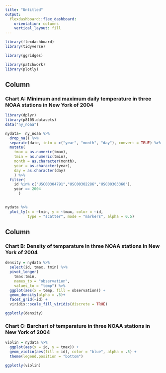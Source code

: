 ```yaml
---
title: "Untitled"
output: 
  flexdashboard::flex_dashboard:
    orientation: columns
    vertical_layout: fill
---
```


```r
library(flexdashboard)
library(tidyverse)

library(ggridges)

library(patchwork)
library(plotly)
```

Column {data-width=650}
-----------------------------------------------------------------------

### Chart A: Minimum and maximum daily temperature in three NOAA stations in New York of 2004

```r
library(dplyr)
library(p8105.datasets)
data("ny_noaa")

nydata=  ny_noaa %>% 
  drop_na() %>% 
  separate(date, into = c("year", "month", "day"), convert = TRUE) %>% 
  mutate(
    tmax = as.numeric(tmax),
    tmin = as.numeric(tmin),
    month = as.character(month),
    year = as.character(year),
    day = as.character(day)
    ) %>% 
  filter(
    id %in% c("USC00304791","USC00302286","USC00303360"),
    year == 2004
      )
    

nydata %>%  
  plot_ly(x = ~tmin, y = ~tmax, color = ~id,
          type = "scatter", mode = "markers", alpha = 0.5)
```

Column {data-width=350}
-----------------------------------------------------------------------

### Chart B: Density of temparature in three NOAA stations in New York of 2004

```r
density = nydata %>%
  select(id, tmax, tmin) %>% 
  pivot_longer(
    tmax:tmin,
    names_to = "observation", 
    values_to = "temp") %>% 
  ggplot(aes(x = temp, fill = observation)) +
  geom_density(alpha = .5)+
  facet_grid(~id) + 
  viridis::scale_fill_viridis(discrete = TRUE)

ggplotly(density)
```

### Chart C: Barchart of temparature in three NOAA stations in New York of 2004 

```r
violin = nydata %>%
  ggplot(aes(x = id, y = tmax)) + 
  geom_violin(aes(fill = id), color = "blue", alpha = .5) + 
  theme(legend.position = "bottom")

ggplotly(violin)
```




